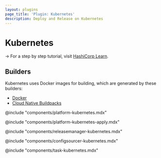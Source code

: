 ```yaml
---
layout: plugins
page_title: 'Plugin: Kubernetes'
description: Deploy and Release on Kubernetes
---
```


# Kubernetes

-> For a step by step tutorial, visit [HashiCorp
Learn](https://learn.hashicorp.com/collections/waypoint/get-started-kubernetes).

## Builders

Kubernetes uses Docker images for building, which are generated by these builders:

- [Docker](./docker)
- [Cloud Native Buildpacks](./pack)

@include "components/platform-kubernetes.mdx"

@include "components/platform-kubernetes-apply.mdx"

@include "components/releasemanager-kubernetes.mdx"

@include "components/configsourcer-kubernetes.mdx"

@include "components/task-kubernetes.mdx"
